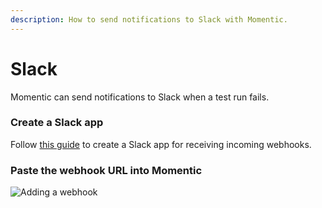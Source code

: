 ```yaml
---
description: How to send notifications to Slack with Momentic.
---
```



# Slack

Momentic can send notifications to Slack when a test run fails.

<Steps>

### Create a Slack app

Follow [this guide](https://api.slack.com/messaging/webhooks) to create a Slack app for receiving incoming webhooks.

### Paste the webhook URL into Momentic

![Adding a webhook](/images/docs/webhook.gif)

</Steps>
